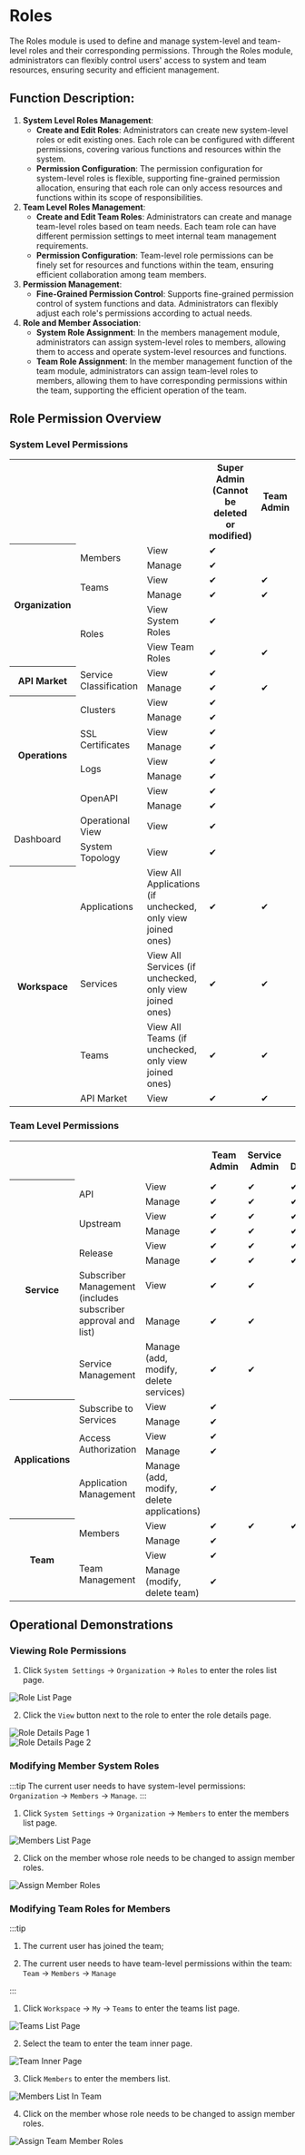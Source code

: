 # Roles

The Roles module is used to define and manage system-level and team-level roles and their corresponding permissions. Through the Roles module, administrators can flexibly control users' access to system and team resources, ensuring security and efficient management.

## Function Description:

1. **System Level Roles Management**:
   - **Create and Edit Roles**: Administrators can create new system-level roles or edit existing ones. Each role can be configured with different permissions, covering various functions and resources within the system.
   - **Permission Configuration**: The permission configuration for system-level roles is flexible, supporting fine-grained permission allocation, ensuring that each role can only access resources and functions within its scope of responsibilities.
2. **Team Level Roles Management**:
   - **Create and Edit Team Roles**: Administrators can create and manage team-level roles based on team needs. Each team role can have different permission settings to meet internal team management requirements.
   - **Permission Configuration**: Team-level role permissions can be finely set for resources and functions within the team, ensuring efficient collaboration among team members.
3. **Permission Management**:
   - **Fine-Grained Permission Control**: Supports fine-grained permission control of system functions and data. Administrators can flexibly adjust each role's permissions according to actual needs.
4. **Role and Member Association**:
   - **System Role Assignment**: In the members management module, administrators can assign system-level roles to members, allowing them to access and operate system-level resources and functions.
   - **Team Role Assignment**: In the member management function of the team module, administrators can assign team-level roles to members, allowing them to have corresponding permissions within the team, supporting the efficient operation of the team.

## Role Permission Overview
### System Level Permissions

<table>
  <tr>
    <th></th>
    <th></th>
    <th></th>
    <th>Super Admin (Cannot be deleted or modified)</th>
    <th>Team Admin</th>
    <th>Ops Admin</th>
    <th>[Default] Regular Member</th>
  </tr>
  <tr>
    <th rowspan="6">Organization</th>
    <td rowspan="2">Members</td>
    <td>View</td>
    <td>✔</td>
    <td></td>
    <td></td>
    <td></td>
  </tr>
  <tr>
    <td>Manage</td>
    <td>✔</td>
    <td></td>
    <td></td>
    <td></td>
  </tr>
  <tr>
    <td rowspan="2">Teams</td>
    <td>View</td>
    <td>✔</td>
    <td>✔</td>
    <td></td>
    <td></td>
  </tr>
  <tr>
    <td>Manage</td>
    <td>✔</td>
    <td>✔</td>
    <td></td>
    <td></td>
  </tr>
  <tr>
    <td rowspan="2">Roles</td>
    <td>View System Roles</td>
    <td>✔</td>
    <td></td>
    <td></td>
    <td></td>
  </tr>
  <tr>
    <td>View Team Roles</td>
    <td>✔</td>
    <td>✔</td>
    <td></td>
    <td></td>
  </tr>
  <tr>
    <th rowspan="2">API Market</th>
    <td rowspan="2">Service Classification</td>
    <td>View</td>
    <td>✔</td>
    <td></td>
    <td>✔</td>
    <td></td>
  </tr>
  <tr>
    <td>Manage</td>
    <td>✔</td>
    <td>✔</td>
    <td></td>
    <td></td>
  </tr>
  <tr>
    <th rowspan="8">Operations</th>
    <td rowspan="2">Clusters</td>
    <td>View</td>
    <td>✔</td>
    <td></td>
    <td>✔</td>
    <td></td>
  </tr>
  <tr>
    <td>Manage</td>
    <td>✔</td>
    <td></td>
    <td>✔</td>
    <td></td>
  </tr>
  <tr>
    <td rowspan="2">SSL Certificates</td>
    <td>View</td>
    <td>✔</td>
    <td></td>
    <td>✔</td>
    <td></td>
  </tr>
  <tr>
    <td>Manage</td>
    <td>✔</td>
    <td></td>
    <td>✔</td>
    <td></td>
  </tr>
  <tr>
    <td rowspan="2">Logs</td>
    <td>View</td>
    <td>✔</td>
    <td></td>
    <td>✔</td>
    <td></td>
  </tr>
  <tr>
    <td>Manage</td>
    <td>✔</td>
    <td></td>
    <td>✔</td>
    <td></td>
  </tr>
  <tr>
    <td rowspan="2">OpenAPI</td>
    <td>View</td>
    <td>✔</td>
    <td></td>
    <td>✔</td>
    <td></td>
  </tr>
  <tr>
    <td>Manage</td>
    <td>✔</td>
    <td></td>
    <td>✔</td>
    <td></td>
  </tr>
  <tr>
    <td rowspan="2">Dashboard</td>
    <td>Operational View</td>
    <td>View</td>
    <td>✔</td>
    <td></td>
    <td>✔</td>
    <td></td>
  </tr>
  <tr>
    <td>System Topology</td>
    <td>View</td>
    <td>✔</td>
    <td></td>
    <td>✔</td>
    <td></td>
  </tr>
  <tr>
    <th rowspan="4">Workspace</th>
    <td>Applications</td>
    <td>View All Applications (if unchecked, only view joined ones)</td>
    <td>✔</td>
    <td>✔</td>
    <td>✔</td>
    <td></td>
  </tr>
  <tr>
    <td>Services</td>
    <td>View All Services (if unchecked, only view joined ones)</td>
    <td>✔</td>
    <td>✔</td>
    <td>✔</td>
    <td></td>
  </tr>
  <tr>
    <td>Teams</td>
    <td>View All Teams (if unchecked, only view joined ones)</td>
    <td>✔</td>
    <td>✔</td>
    <td>✔</td>
    <td></td>
  </tr>
  <tr>
    <td>API Market</td>
    <td>View</td>
    <td>✔</td>
    <td>✔</td>
    <td>✔</td>
    <td>✔</td>
  </tr>
</table>

### Team Level Permissions

<table>
  <tr>
    <th></th>
    <th></th>
    <th></th>
    <th>Team Admin</th>
    <th>Service Admin</th>
    <th>Service Developer</th>
    <th>Application Admin</th>
    <th>[Default] Application Developer</th>
  </tr>
  <tr>
    <th rowspan="10">Service</th>
    <td rowspan="2">API</td>
    <td>View</td>
    <td>✔</td>
    <td>✔</td>
    <td>✔</td>
    <td></td>
    <td></td>
  </tr>
  <tr>
    <td>Manage</td>
    <td>✔</td>
    <td>✔</td>
    <td>✔</td>
    <td></td>
    <td></td>
  </tr>
  <tr>
    <td rowspan="2">Upstream</td>
    <td>View</td>
    <td>✔</td>
    <td>✔</td>
    <td>✔</td>
    <td></td>
    <td></td>
  </tr>
  <tr>
    <td>Manage</td>
    <td>✔</td>
    <td>✔</td>
    <td>✔</td>
    <td></td>
    <td></td>
  </tr>
  <tr>
    <td rowspan="2">Release</td>
    <td>View</td>
    <td>✔</td>
    <td>✔</td>
    <td>✔</td>
    <td></td>
    <td></td>
  </tr>
  <tr>
    <td>Manage</td>
    <td>✔</td>
    <td>✔</td>
    <td>✔</td>
    <td></td>
    <td></td>
  </tr>
  <tr>
    <td rowspan="2">Subscriber Management (includes subscriber approval and list)</td>
    <td>View</td>
    <td>✔</td>
    <td>✔</td>
    <td></td>
    <td></td>
    <td></td>
  </tr>
  <tr>
    <td>Manage</td>
    <td>✔</td>
    <td>✔</td>
    <td></td>
    <td></td>
    <td></td>
  </tr>
  <tr>
    <td>Service Management</td>
    <td>Manage (add, modify, delete services)</td>
    <td>✔</td>
    <td>✔</td>
    <td></td>
    <td></td>
    <td></td>
  </tr>
  <tr></tr>
  <tr>
    <th rowspan="6">Applications</th>
    <td rowspan="2">Subscribe to Services</td>
    <td>View</td>
    <td>✔</td>
    <td></td>
    <td></td>
    <td>✔</td>
    <td>✔</td>
  </tr>
  <tr>
    <td>Manage</td>
    <td>✔</td>
    <td></td>
    <td></td>
    <td>✔</td>
    <td>✔</td>
  </tr>
  <tr>
    <td rowspan="2">Access Authorization</td>
    <td>View</td>
    <td>✔</td>
    <td></td>
    <td></td>
    <td>✔</td>
    <td>✔</td>
  </tr>
  <tr>
    <td>Manage</td>
    <td>✔</td>
    <td></td>
    <td></td>
    <td>✔</td>
    <td></td>
  </tr>
  <tr>
    <td rowspan="2">Application Management</td>
    <td>Manage (add, modify, delete applications)</td>
    <td>✔</td>
    <td></td>
    <td></td>
    <td>✔</td>
    <td></td>
  </tr>
  <tr></tr>
  <tr>
    <th rowspan="4">Team</th>
    <td rowspan="2">Members</td>
    <td>View</td>
    <td>✔</td>
    <td>✔</td>
    <td>✔</td>
    <td>✔</td>
    <td>✔</td>
  </tr>
  <tr>
    <td>Manage</td>
    <td>✔</td>
    <td></td>
    <td></td>
    <td></td>
    <td></td>
    <td></td>
  </tr>
  <tr>
    <td rowspan="2">Team Management</td>
    <td>View</td>
    <td>✔</td>
    <td></td>
    <td></td>
    <td></td>
    <td></td>
  </tr>
  <tr>
    <td>Manage (modify, delete team)</td>
    <td>✔</td>
    <td></td>
    <td></td>
    <td></td>
    <td></td>
    <td></td>
  </tr>
</table>

## Operational Demonstrations
### Viewing Role Permissions
1. Click `System Settings` -> `Organization` -> `Roles` to enter the roles list page.

![Role List Page](images/2024-08-12/60775fe61c70fbea85eca58278d43b421b484c53b18ff1951ef83d3d0840cdb3.png)  

2. Click the `View` button next to the role to enter the role details page.

![Role Details Page 1](images/2024-08-12/2b4659ada0f241dcac2626b7214135d82370bebd7fa4dc0fa98067248ac9d4c8.png)  
![Role Details Page 2](images/2024-08-12/e367ab078933fbf7c2a7773df0fe3aa25abede1e03d81f7c90501860e49affd4.png)  

### Modifying Member System Roles
:::tip
The current user needs to have system-level permissions: `Organization` -> `Members` -> `Manage`.
:::

1. Click `System Settings` -> `Organization` -> `Members` to enter the members list page.

![Members List Page](images/2024-08-12/1ab0bf43a14341311c60305c9d43337c2954339a49eb077e77a22939ed8c68c1.png)  

2. Click on the member whose role needs to be changed to assign member roles.

![Assign Member Roles](images/2024-08-12/938fcd53b31fd6b74f9b67dacd6c9b46480b20ba667ae7151873c130fb9a51af.png)  

### Modifying Team Roles for Members
:::tip

1. The current user has joined the team;

2. The current user needs to have team-level permissions within the team: `Team` -> `Members` -> `Manage`

:::

1. Click `Workspace` -> `My` -> `Teams` to enter the teams list page.

![Teams List Page](images/2024-08-12/9a2a71238688eee93bee79f6aa4ca4478eb6f886420924d477e8079aaa14d206.png)  

2. Select the team to enter the team inner page.

![Team Inner Page](images/2024-08-12/6fe7ea454ceb1791750b67821e4b5628da43b13d2bd629a5b40c095285b4a397.png)  

3. Click `Members` to enter the members list.

![Members List In Team](images/2024-08-12/3bf5c4186bc2b05ab4e2e34f64fcac477c46b7077b5fef7b5ab9e281bd330186.png)  

4. Click on the member whose role needs to be changed to assign member roles.

![Assign Team Member Roles](images/2024-08-12/33a7ce8b1ad4be78574f7d843ee1fe19deb21b97890c267639b49cd3c1e63162.png)  